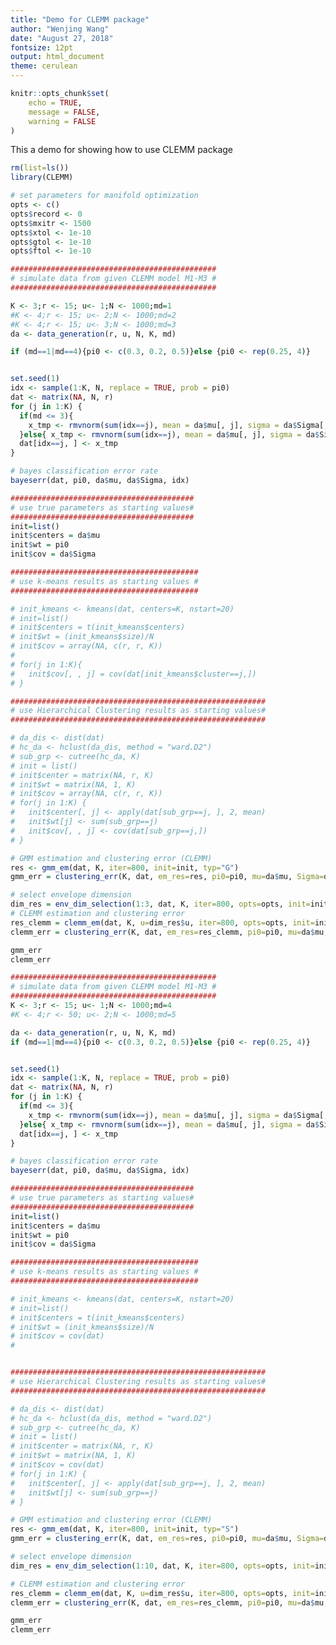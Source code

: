 ```yaml
---
title: "Demo for CLEMM package"
author: "Wenjing Wang"
date: "August 27, 2018"
fontsize: 12pt
output: html_document
theme: cerulean
---
```


```r
knitr::opts_chunk$set(
	echo = TRUE,
	message = FALSE,
	warning = FALSE
)
```

This a demo for showing how to use CLEMM package

```r
rm(list=ls())
library(CLEMM)
```

```r
# set parameters for manifold optimization
opts <- c()
opts$record <- 0
opts$mxitr <- 1500
opts$xtol <- 1e-10
opts$gtol <- 1e-10
opts$ftol <- 1e-10

##############################################
# simulate data from given CLEMM model M1-M3 #
##############################################

K <- 3;r <- 15; u<- 1;N <- 1000;md=1
#K <- 4;r <- 15; u<- 2;N <- 1000;md=2
#K <- 4;r <- 15; u<- 3;N <- 1000;md=3
da <- data_generation(r, u, N, K, md)

if (md==1|md==4){pi0 <- c(0.3, 0.2, 0.5)}else {pi0 <- rep(0.25, 4)}


set.seed(1)
idx <- sample(1:K, N, replace = TRUE, prob = pi0)
dat <- matrix(NA, N, r)
for (j in 1:K) {
  if(md <= 3){
    x_tmp <- rmvnorm(sum(idx==j), mean = da$mu[, j], sigma = da$Sigma[, , j])
  }else{ x_tmp <- rmvnorm(sum(idx==j), mean = da$mu[, j], sigma = da$Sigma)}
  dat[idx==j, ] <- x_tmp
}

# bayes classification error rate
bayeserr(dat, pi0, da$mu, da$Sigma, idx)
```


```r
#########################################
# use true parameters as starting values#
#########################################
init=list()
init$centers = da$mu
init$wt = pi0
init$cov = da$Sigma

##########################################
# use k-means results as starting values #
##########################################

# init_kmeans <- kmeans(dat, centers=K, nstart=20)
# init=list()
# init$centers = t(init_kmeans$centers)
# init$wt = (init_kmeans$size)/N
# init$cov = array(NA, c(r, r, K))
# 
# for(j in 1:K){
#   init$cov[, , j] = cov(dat[init_kmeans$cluster==j,])
# }

#########################################################
# use Hierarchical Clustering results as starting values#
#########################################################

# da_dis <- dist(dat)
# hc_da <- hclust(da_dis, method = "ward.D2")
# sub_grp <- cutree(hc_da, K)
# init = list()
# init$center = matrix(NA, r, K)
# init$wt = matrix(NA, 1, K)
# init$cov = array(NA, c(r, r, K))
# for(j in 1:K) {
#   init$center[, j] <- apply(dat[sub_grp==j, ], 2, mean)
#   init$wt[j] <- sum(sub_grp==j)
#   init$cov[, , j] <- cov(dat[sub_grp==j,])
# }
```

```r
# GMM estimation and clustering error (CLEMM)
res <- gmm_em(dat, K, iter=800, init=init, typ="G")
gmm_err = clustering_err(K, dat, em_res=res, pi0=pi0, mu=da$mu, Sigma=da$Sigma, idx=idx)

# select envelope dimension 
dim_res = env_dim_selection(1:3, dat, K, iter=800, opts=opts, init=init)
# CLEMM estimation and clustering error
res_clemm = clemm_em(dat, K, u=dim_res$u, iter=800, opts=opts, init=init)
clemm_err = clustering_err(K, dat, em_res=res_clemm, pi0=pi0, mu=da$mu, Sigma=da$Sigma, idx=idx)

```

```r
gmm_err
clemm_err
```

```r
##############################################
# simulate data from given CLEMM model M1-M3 #
##############################################
K <- 3;r <- 15; u<- 1;N <- 1000;md=4
#K <- 4;r <- 50; u<- 2;N <- 1000;md=5

da <- data_generation(r, u, N, K, md)
if (md==1|md==4){pi0 <- c(0.3, 0.2, 0.5)}else {pi0 <- rep(0.25, 4)}


set.seed(1)
idx <- sample(1:K, N, replace = TRUE, prob = pi0)
dat <- matrix(NA, N, r)
for (j in 1:K) {
  if(md <= 3){
    x_tmp <- rmvnorm(sum(idx==j), mean = da$mu[, j], sigma = da$Sigma[, , j])
  }else{ x_tmp <- rmvnorm(sum(idx==j), mean = da$mu[, j], sigma = da$Sigma)}
  dat[idx==j, ] <- x_tmp
}

# bayes classification error rate
bayeserr(dat, pi0, da$mu, da$Sigma, idx)

#########################################
# use true parameters as starting values#
#########################################
init=list()
init$centers = da$mu
init$wt = pi0
init$cov = da$Sigma

##########################################
# use k-means results as starting values #
##########################################

# init_kmeans <- kmeans(dat, centers=K, nstart=20)
# init=list()
# init$centers = t(init_kmeans$centers)
# init$wt = (init_kmeans$size)/N
# init$cov = cov(dat)
# 


#########################################################
# use Hierarchical Clustering results as starting values#
#########################################################

# da_dis <- dist(dat)
# hc_da <- hclust(da_dis, method = "ward.D2")
# sub_grp <- cutree(hc_da, K)
# init = list()
# init$center = matrix(NA, r, K)
# init$wt = matrix(NA, 1, K)
# init$cov = cov(dat)
# for(j in 1:K) {
#   init$center[, j] <- apply(dat[sub_grp==j, ], 2, mean)
#   init$wt[j] <- sum(sub_grp==j)
# }

# GMM estimation and clustering error (CLEMM)
res <- gmm_em(dat, K, iter=800, init=init, typ="S")
gmm_err = clustering_err(K, dat, em_res=res, pi0=pi0, mu=da$mu, Sigma=da$Sigma, idx=idx)

# select envelope dimension 
dim_res = env_dim_selection(1:10, dat, K, iter=800, opts=opts, init=init, typ="S")

# CLEMM estimation and clustering error
res_clemm = clemm_em(dat, K, u=dim_res$u, iter=800, opts=opts, init=init, typ="S")
clemm_err = clustering_err(K, dat, em_res=res_clemm, pi0=pi0, mu=da$mu, Sigma=da$Sigma, idx=idx)
```

```r
gmm_err
clemm_err
```
